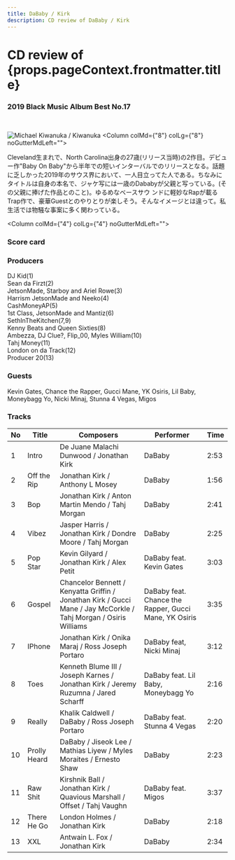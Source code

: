 ```yaml
---
title: DaBaby / Kirk
description: CD review of DaBaby / Kirk
---
```


<h1>CD review of <br/>{props.pageContext.frontmatter.title}</h1>
<h3><Link to="/best50/2019/">2019 Black Music Album Best No.17</Link></h3>

<br/>
<Row  className="image-card-group">
	<Column colMd={"4"} colLg={"4"} noGutterMdLeft="">
       <ImageCard>

![Michael Kiwanuka / Kiwanuka](../../images/cd/dababy1L.jpg) 
</ImageCard>
	</Column>
	<Column colMd={"8"} colLg={"8"} noGutterMdLeft="">
	<p>
	Cleveland生まれで、North Carolina出身の27歳(リリース当時)の2作目。デビュー作"Baby On Baby"から半年での短いインターバルでのリリースとなる。話題に乏しかった2019年のサウス界において、一人目立ってた人である。ちなみにタイトルは自身の本名で、ジャケ写には一歳のDababyが父親と写っている。(その父親に捧げた作品とのこと)。ゆるめなベースサウ
	ンドに軽妙なRapが載るTrap作で、豪華Guestとのやりとりが楽しそう。そんなイメージとは違って。私生活では物騒な事案に多く関わっている。</p>
	</Column>
</Row>
<Row >
	<Column colMd={"4"} colLg={"4"} noGutterMdLeft="">
<div>
    <h3>Score card</h3>
	<SliderJS1 value="2" />
    <SliderJS2 value="3" />
	<SliderJS3 value="1" />
    <SliderJS4 value="8" />
</div>
</Column>
<Column colMd={"8"} colLg={"8"} noGutterMdLeft="">
<div>
<h3>Producers</h3>
<p>
DJ Kid(1)
<br/>Sean da Firzt(2)
<br/>JetsonMade, Starboy and Ariel Rowe(3)
<br/>Harrism JetsonMade and Neeko(4)
<br/>CashMoneyAP(5)
<br/>1st Class, JetsonMade and Mantiz(6)
<br/>SethInTheKitchen(7,9)
<br/>Kenny Beats and Queen Sixties(8)
<br/>Ambezza, DJ Clue?, Flip_00, Myles William(10)
<br/>Tahj Money(11)
<br/>London on da Track(12)
<br/>Producer 20(13)
</p>
<h3>Guests</h3>
<p>
Kevin Gates, Chance the Rapper, Gucci Mane, YK Osiris, Lil Baby, Moneybagg Yo, Nicki Minaj, Stunna 4 Vegas, Migos
</p>
</div>
</Column>
</Row>

<h3>Tracks</h3>

| No  |	Title	     |	Composers	                                                                                                    |	Performer	                                        | Time |
| --- |	------------ | ---------------------------------------------------------------------------------------------------------------- |------------------------------------------------------ | ---- |
| 1   |	Intro	     | De Juane Malachi Dunwood / Jonathan Kirk	                                                                        | DaBaby                                                | 2:53 |
| 2	  |	Off the Rip	 | Jonathan Kirk / Anthony L Mosey	                                                                                | DaBaby                                                | 1:56 |
| 3	  |	Bop	         | Jonathan Kirk / Anton Martin Mendo / Tahj Morgan	                                                                | DaBaby                                                | 2:41 |
| 4	  |	Vibez	     | Jasper Harris / Jonathan Kirk / Dondre Moore / Tahj Morgan	                                                    | DaBaby                                                | 2:25 |
| 5	  |	Pop Star	 | Kevin Gilyard / Jonathan Kirk / Alex Petit	                                                                    | DaBaby feat. Kevin Gates	                            | 3:03 |
| 6	  |	Gospel	     | Chancelor Bennett / Kenyatta Griffin / Jonathan Kirk / Gucci Mane / Jay McCorkle / Tahj Morgan / Osiris Williams	| DaBaby feat. Chance the Rapper, Gucci Mane, YK Osiris	| 3:35 |
| 7	  |	IPhone	     | Jonathan Kirk / Onika Maraj / Ross Joseph Portaro	                                                            | DaBaby feat, Nicki Minaj	                            | 3:12 |
| 8	  |	Toes	     | Kenneth Blume III / Joseph Karnes / Jonathan Kirk / Jeremy Ruzumna / Jared Scharff	                            | DaBaby feat. Lil Baby, Moneybagg Yo                   | 2:16 |
| 9	  |	Really	     | Khalik Caldwell / DaBaby / Ross Joseph Portaro	                                                                | DaBaby feat. Stunna 4 Vegas	                        | 2:20 |
| 10  |	Prolly Heard | DaBaby / Jiseok Lee / Mathias Liyew / Myles Moraites / Ernesto Shaw	                                            | DaBaby	                                            | 2:23 |
| 11  |	Raw Shit	 | Kirshnik Ball / Jonathan Kirk / Quavious Marshall / Offset / Tahj Vaughn	                                        | DaBaby feat. Migos	                                | 3:37 |
| 12  |	There He Go	 | London Holmes / Jonathan Kirk	                                                                                | DaBaby	                                            | 2:18 |
| 13  |	XXL	         | Antwain L. Fox / Jonathan Kirk	                                                                                | DaBaby	                                            | 2:34 |
